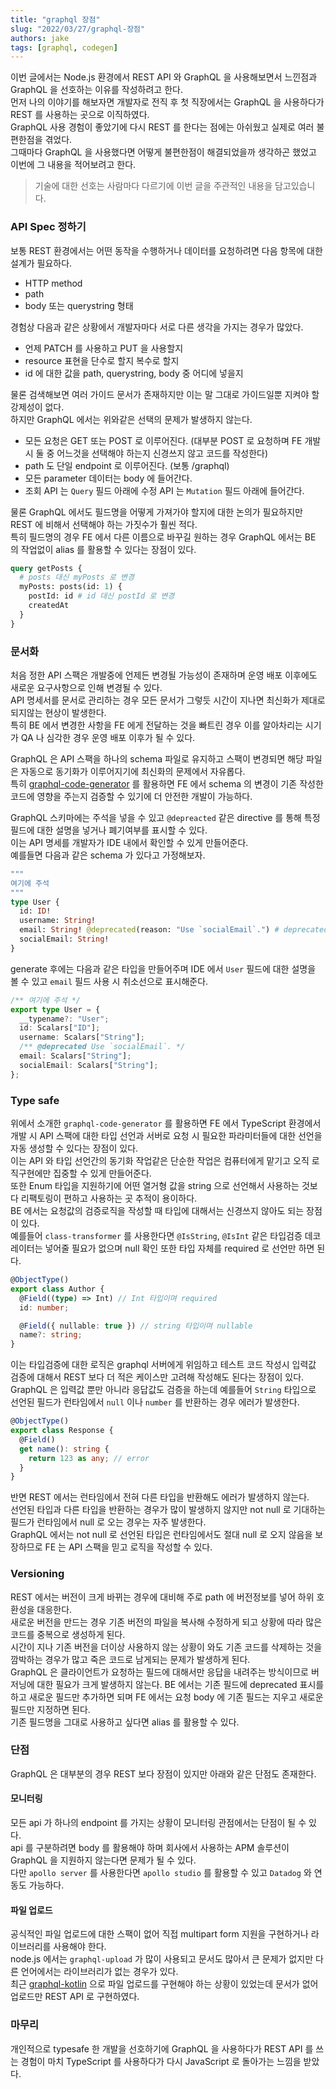 ```yaml
---
title: "graphql 장점"
slug: "2022/03/27/graphql-장점"
authors: jake
tags: [graphql, codegen]
---
```


이번 글에서는 Node.js 환경에서 REST API 와 GraphQL 을 사용해보면서 느낀점과 GraphQL 을 선호하는 이유를 작성하려고 한다.  
먼저 나의 이야기를 해보자면 개발자로 전직 후 첫 직장에서는 GraphQL 을 사용하다가 REST 를 사용하는 곳으로 이직하였다.  
GraphQL 사용 경험이 좋았기에 다시 REST 를 한다는 점에는 아쉬웠고 실제로 여러 불편한점을 겪었다.  
그때마다 GraphQL 을 사용했다면 어떻게 불편한점이 해결되었을까 생각하곤 했었고 이번에 그 내용을 적어보려고 한다.

> 기술에 대한 선호는 사람마다 다르기에 이번 글을 주관적인 내용을 담고있습니다.

<!--truncate-->

### API Spec 정하기

보통 REST 환경에서는 어떤 동작을 수행하거나 데이터를 요청하려면 다음 항목에 대한 설계가 필요하다.

- HTTP method
- path
- body 또는 querystring 형태

경험상 다음과 같은 상황에서 개발자마다 서로 다른 생각을 가지는 경우가 많았다.

- 언제 PATCH 를 사용하고 PUT 을 사용할지
- resource 표현을 단수로 할지 복수로 할지
- id 에 대한 값을 path, querystring, body 중 어디에 넣을지

물론 검색해보면 여러 가이드 문서가 존재하지만 이는 말 그대로 가이드일뿐 지켜야 할 강제성이 없다.  
하지만 GraphQL 에서는 위와같은 선택의 문제가 발생하지 않는다.

- 모든 요청은 GET 또는 POST 로 이루어진다. (대부분 POST 로 요청하며 FE 개발 시 둘 중 어느것을 선택해야 하는지 신경쓰지 않고 코드를 작성한다)
- path 도 단일 endpoint 로 이루어진다. (보통 /graphql)
- 모든 parameter 데이터는 body 에 들어간다.
- 조회 API 는 `Query` 필드 아래에 수정 API 는 `Mutation` 필드 아래에 들어간다.

물론 GraphQL 에서도 필드명을 어떻게 가져가야 할지에 대한 논의가 필요하지만 REST 에 비해서 선택해야 하는 가짓수가 훨씬 적다.  
특히 필드명의 경우 FE 에서 다른 이름으로 바꾸길 원하는 경우 GraphQL 에서는 BE 의 작업없이 alias 를 활용할 수 있다는 장점이 있다.

```graphql
query getPosts {
  # posts 대신 myPosts 로 변경
  myPosts: posts(id: 1) {
    postId: id # id 대신 postId 로 변경
    createdAt
  }
}
```

### 문서화

처음 정한 API 스팩은 개발중에 언제든 변경될 가능성이 존재하며 운영 배포 이후에도 새로운 요구사항으로 인해 변경될 수 있다.  
API 명세서를 문서로 관리하는 경우 모든 문서가 그렇듯 시간이 지나면 최신화가 제대로 되지않는 현상이 발생한다.  
특히 BE 에서 변경한 사항을 FE 에게 전달하는 것을 빠트린 경우 이를 알아차리는 시기가 QA 나 심각한 경우 운영 배포 이후가 될 수 있다.

GraphQL 은 API 스팩을 하나의 schema 파일로 유지하고 스팩이 변경되면 해당 파일은 자동으로 동기화가 이루어지기에 최신화의 문제에서 자유롭다.  
특히 [graphql-code-generator](https://www.graphql-code-generator.com/) 를 활용하면 FE 에서 schema 의 변경이 기존 작성한 코드에 영향을 주는지 검증할 수 있기에 더 안전한 개발이 가능하다.

GraphQL 스키마에는 주석을 넣을 수 있고 `@depreacted` 같은 directive 를 통해 특정 필드에 대한 설명을 넣거나 폐기여부를 표시할 수 있다.  
이는 API 명세를 개발자가 IDE 내에서 확인할 수 있게 만들어준다.  
예를들면 다음과 같은 schema 가 있다고 가정해보자.

```graphql
"""
여기에 주석
"""
type User {
  id: ID!
  username: String!
  email: String! @deprecated(reason: "Use `socialEmail`.") # deprecated 표시
  socialEmail: String!
}
```

generate 후에는 다음과 같은 타입을 만들어주며 IDE 에서 `User` 필드에 대한 설명을 볼 수 있고 `email` 필드 사용 시 취소선으로 표시해준다.

```ts
/** 여기에 주석 */
export type User = {
  __typename?: "User";
  id: Scalars["ID"];
  username: Scalars["String"];
  /** @deprecated Use `socialEmail`. */
  email: Scalars["String"];
  socialEmail: Scalars["String"];
};
```

### Type safe

위에서 소개한 `graphql-code-generator` 를 활용하면 FE 에서 TypeScript 환경에서 개발 시 API 스팩에 대한 타입 선언과 서버로 요청 시 필요한 파라미터들에 대한 선언을 자동 생성할 수 있다는 장점이 있다.  
이는 API 와 타입 선언간의 동기화 작업같은 단순한 작업은 컴퓨터에게 맡기고 오직 로직구현에만 집중할 수 있게 만들어준다.  
또한 Enum 타입을 지원하기에 어떤 열거형 값을 string 으로 선언해서 사용하는 것보다 리팩토링이 편하고 사용하는 곳 추적이 용이하다.  
BE 에서는 요청값의 검증로직을 작성할 때 타입에 대해서는 신경쓰지 않아도 되는 장점이 있다.  
예를들어 `class-transformer` 를 사용한다면 `@IsString`, `@IsInt` 같은 타입검증 데코레이터는 넣어줄 필요가 없으며 null 확인 또한 타입 자체를 required 로 선언만 하면 된다.

```ts
@ObjectType()
export class Author {
  @Field((type) => Int) // Int 타입이며 required
  id: number;

  @Field({ nullable: true }) // string 타입이며 nullable
  name?: string;
}
```

이는 타입검증에 대한 로직은 graphql 서버에게 위임하고 테스트 코드 작성시 입력값 검증에 대해서 REST 보다 더 적은 케이스만 고려해 작성해도 된다는 장점이 있다.  
GraphQL 은 입력값 뿐만 아니라 응답값도 검증을 하는데 예를들어 `String` 타입으로 선언된 필드가 런타임에서 `null` 이나 `number` 를 반환하는 경우 에러가 발생한다.

```ts
@ObjectType()
export class Response {
  @Field()
  get name(): string {
    return 123 as any; // error
  }
}
```

반면 REST 에서는 런타임에서 전혀 다른 타입을 반환해도 에러가 발생하지 않는다.  
선언된 타입과 다른 타입을 반환하는 경우가 많이 발생하지 않지만 not null 로 기대하는 필드가 런타임에서 null 로 오는 경우는 자주 발생한다.  
GraphQL 에서는 not null 로 선언된 타입은 런타임에서도 절대 null 로 오지 않음을 보장하므로 FE 는 API 스팩을 믿고 로직을 작성할 수 있다.

### Versioning

REST 에서는 버전이 크게 바뀌는 경우에 대비해 주로 path 에 버전정보를 넣어 하위 호환성을 대응한다.  
새로운 버전을 만드는 경우 기존 버전의 파일을 복사해 수정하게 되고 상황에 따라 많은 코드를 중복으로 생성하게 된다.  
시간이 지나 기존 버전을 더이상 사용하지 않는 상황이 와도 기존 코드를 삭제하는 것을 깜박하는 경우가 많고 죽은 코드로 남게되는 문제가 발생하게 된다.  
GraphQL 은 클라이언트가 요청하는 필드에 대해서만 응답을 내려주는 방식이므로 버저닝에 대한 필요가 크게 발생하지 않는다.
BE 에서는 기존 필드에 deprecated 표시를 하고 새로운 필드만 추가하면 되며 FE 에서는 요청 body 에 기존 필드는 지우고 새로운 필드만 지정하면 된다.  
기존 필드명을 그대로 사용하고 싶다면 alias 를 활용할 수 있다.

### 단점

GraphQL 은 대부분의 경우 REST 보다 장점이 있지만 아래와 같은 단점도 존재한다.

#### 모니터링

모든 api 가 하나의 endpoint 를 가지는 상황이 모니터링 관점에서는 단점이 될 수 있다.  
api 를 구분하려면 body 를 활용해야 하며 회사에서 사용하는 APM 솔루션이 GraphQL 을 지원하지 않는다면 문제가 될 수 있다.  
다만 `apollo server` 를 사용한다면 `apollo studio` 를 활용할 수 있고 `Datadog` 와 연동도 가능하다.

#### 파일 업로드

공식적인 파일 업로드에 대한 스팩이 없어 직접 multipart form 지원을 구현하거나 라이브러리를 사용해야 한다.  
node.js 에서는 `graphql-upload` 가 많이 사용되고 문서도 많아서 큰 문제가 없지만 다른 언어에서는 라이브러리가 없는 경우가 있다.  
최근 [graphql-kotlin](https://github.com/ExpediaGroup/graphql-kotlin) 으로 파일 업로드를 구현해야 하는 상황이 있었는데 문서가 없어 업로드만 REST API 로 구현하였다.

### 마무리

개인적으로 typesafe 한 개발을 선호하기에 GraphQL 을 사용하다가 REST API 를 쓰는 경험이 마치 TypeScript 를 사용하다가 다시 JavaScript 로 돌아가는 느낌을 받았다.
